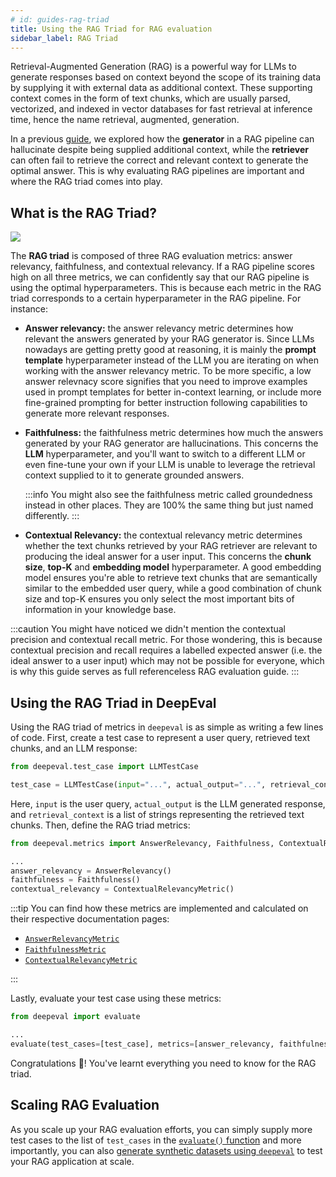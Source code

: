 ```yaml
---
# id: guides-rag-triad
title: Using the RAG Triad for RAG evaluation
sidebar_label: RAG Triad
---
```


Retrieval-Augmented Generation (RAG) is a powerful way for LLMs to generate responses based on context beyond the scope of its training data by supplying it with external data as additional context. These supporting context comes in the form of text chunks, which are usually parsed, vectorized, and indexed in vector databases for fast retrieval at inference time, hence the name retrieval, augmented, generation.

In a previous [guide](/guides/guides-rag-evaluation), we explored how the **generator** in a RAG pipeline can hallucinate despite being supplied additional context, while the **retriever** can often fail to retrieve the correct and relevant context to generate the optimal answer. This is why evaluating RAG pipelines are important and where the RAG triad comes into play.

## What is the RAG Triad?

<div
  style={{
    marginTop: "40px",
    marginBottom: "40px",
    display: "flex",
    justifyContent: "center",
  }}
>
  <img
    id="rag-triad"
    src="https://d2lsxfc3p6r9rv.cloudfront.net/rag-triad.svg"
  />
</div>

The **RAG triad** is composed of three RAG evaluation metrics: answer relevancy, faithfulness, and contextual relevancy. If a RAG pipeline scores high on all three metrics, we can confidently say that our RAG pipeline is using the optimal hyperparameters. This is because each metric in the RAG triad corresponds to a certain hyperparameter in the RAG pipeline. For instance:

- **Answer relevancy:** the answer relevancy metric determines how relevant the answers generated by your RAG generator is. Since LLMs nowadays are getting pretty good at reasoning, it is mainly the **prompt template** hyperparameter instead of the LLM you are iterating on when working with the answer relevancy metric. To be more specific, a low answer relevnacy score signifies that you need to improve examples used in prompt templates for better in-context learning, or include more fine-grained prompting for better instruction following capabilities to generate more relevant responses.
- **Faithfulness:** the faithfulness metric determines how much the answers generated by your RAG generator are hallucinations. This concerns the **LLM** hyperparameter, and you'll want to switch to a different LLM or even fine-tune your own if your LLM is unable to leverage the retrieval context supplied to it to generate grounded answers.

  :::info
  You might also see the faithfulness metric called groundedness instead in other places. They are 100% the same thing but just named differently.
  :::

- **Contextual Relevancy:** the contextual relevancy metric determines whether the text chunks retrieved by your RAG retriever are relevant to producing the ideal answer for a user input. This concerns the **chunk size**, **top-K** and **embedding model** hyperparameter. A good embedding model ensures you're able to retrieve text chunks that are semantically similar to the embedded user query, while a good combination of chunk size and top-K ensures you only select the most important bits of information in your knowledge base.

:::caution
You might have noticed we didn't mention the contextual precision and contextual recall metric. For those wondering, this is because contextual precision and recall requires a labelled expected answer (i.e. the ideal answer to a user input) which may not be possible for everyone, which is why this guide serves as full referenceless RAG evaluation guide.
:::

## Using the RAG Triad in DeepEval

Using the RAG triad of metrics in `deepeval` is as simple as writing a few lines of code. First, create a test case to represent a user query, retrieved text chunks, and an LLM response:

```python
from deepeval.test_case import LLMTestCase

test_case = LLMTestCase(input="...", actual_output="...", retrieval_context=["..."])
```

Here, `input` is the user query, `actual_output` is the LLM generated response, and `retrieval_context` is a list of strings representing the retrieved text chunks. Then, define the RAG triad metrics:

```python
from deepeval.metrics import AnswerRelevancy, Faithfulness, ContextualRelevancyMetric

...
answer_relevancy = AnswerRelevancy()
faithfulness = Faithfulness()
contextual_relevancy = ContextualRelevancyMetric()
```

:::tip
You can find how these metrics are implemented and calculated on their respective documentation pages:

- [`AnswerRelevancyMetric`](/docs/metrics-answer-relevancy)
- [`FaithfulnessMetric`](/docs/metrics-faithfulness)
- [`ContextualRelevancyMetric`](/docs/metrics-contextual-relevancy)

:::

Lastly, evaluate your test case using these metrics:

```python
from deepeval import evaluate

...
evaluate(test_cases=[test_case], metrics=[answer_relevancy, faithfulness, contextual_relevancy])
```

Congratulations 🎉! You've learnt everything you need to know for the RAG triad.

## Scaling RAG Evaluation

As you scale up your RAG evaluation efforts, you can simply supply more test cases to the list of `test_cases` in the [`evaluate()` function](/docs/evaluation-introduction#evaluating-without-pytest) and more importantly, you can also [generate synthetic datasets using `deepeval`](/guides/guides-using-synthesizer) to test your RAG application at scale.
